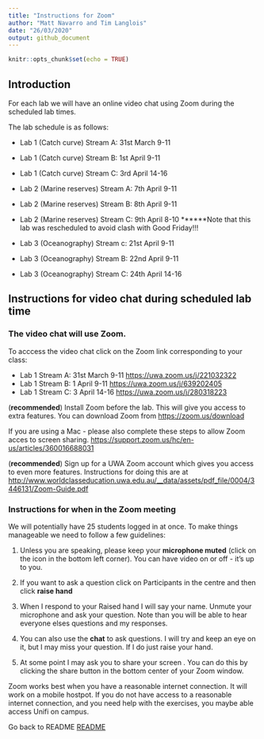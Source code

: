 ```yaml
---
title: "Instructions for Zoom"
author: "Matt Navarro and Tim Langlois"
date: "26/03/2020"
output: github_document
---
```


```r
knitr::opts_chunk$set(echo = TRUE)
```

## Introduction

For each lab we will have an online video chat using Zoom during the scheduled lab times. 

The lab schedule is as follows:

- Lab 1 (Catch curve) Stream A: 31st March 9-11 
- Lab 1 (Catch curve) Stream B: 1st April 9-11
- Lab 1 (Catch curve) Stream C: 3rd April 14-16

- Lab 2 (Marine reserves) Stream A: 7th April 9-11
- Lab 2 (Marine reserves) Stream B: 8th April 9-11
- Lab 2 (Marine reserves) Stream C: 9th April 8-10 ******Note that this lab was rescheduled to avoid clash with Good Friday!!!

- Lab 3 (Oceanography) Stream c: 21st April 9-11
- Lab 3 (Oceanography) Stream B: 22nd April 9-11
- Lab 3 (Oceanography) Stream C: 24th April 14-16


## Instructions for video chat during scheduled lab time

### The video chat will use Zoom. 

To acccess the video chat click on the Zoom link corresponding to your class:

- Lab 1 Stream A: 31st March 9-11 <https://uwa.zoom.us/j/221032322>
- Lab 1 Stream B: 1 April 9-11 <https://uwa.zoom.us/j/639202405> 
- Lab 1 Stream C: 3 April 14-16 <https://uwa.zoom.us/j/280318223>


(**recommended**) Install Zoom before the lab. This will give you access to extra features. You can download Zoom from <https://zoom.us/download>

If you are using a Mac - please also complete these steps to allow Zoom acces to screen sharing.
<https://support.zoom.us/hc/en-us/articles/360016688031>


(**recommended**) Sign up for a UWA Zoom account which gives you access to even more features. Instructions for doing this are at <http://www.worldclasseducation.uwa.edu.au/__data/assets/pdf_file/0004/3446131/Zoom-Guide.pdf>


### Instructions for when in the Zoom meeting

We will potentially have 25 students logged in at once. To make things manageable we need to follow a few guidelines:

1. Unless you are speaking, please keep your **microphone muted** (click on the icon in the bottom left corner). You can have video on or off - it's up to you.

2. If you want to ask a question click on Participants in the centre and then click **raise hand**

3. When I respond to your Raised hand I will say your name. Unmute your microphone and ask your question. Note than you will be able to hear everyone elses questions and my responses. 

4. You can also use the **chat** to ask questions. I will try and keep an eye on it, but I may miss your question. If I do just raise your hand.

5. At some point I may ask you to share your screen . You can do this by clicking the share button in the bottom center of your Zoom window. 

Zoom works best when you have a reasonable internet connection. It will work on a mobile hostpot. 
If you do not have access to a reasonable internet connection, and you need help with the exercises, you maybe able access Unifi on campus.


Go back to README [README](https://github.com/UWA-SCIE2204-Marine-Systems/1-instructions/blob/master/README.md)








